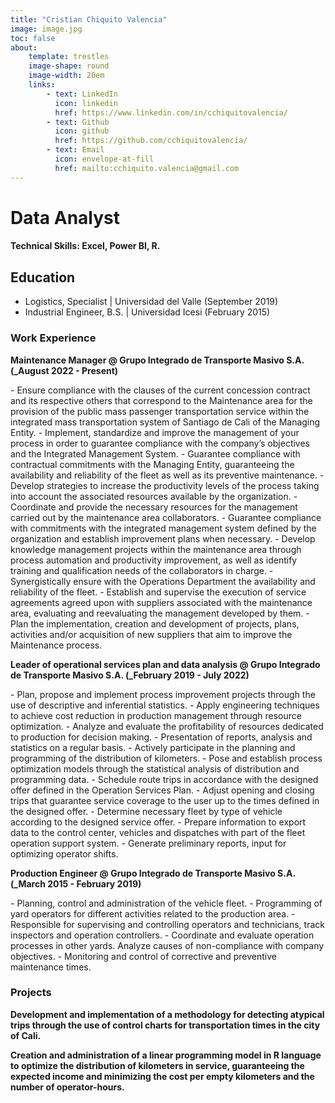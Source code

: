 ```yaml
---
title: "Cristian Chiquito Valencia"
image: image.jpg
toc: false
about: 
    template: trestles
    image-shape: round
    image-width: 20em
    links: 
        - text: LinkedIn
          icon: linkedin
          href: https://www.linkedin.com/in/cchiquitovalencia/
        - text: Github
          icon: github
          href: https://github.com/cchiquitovalencia/
        - text: Email
          icon: envelope-at-fill
          href: mailto:cchiquito.valencia@gmail.com
---
```


# Data Analyst

#### Technical Skills: Excel, Power BI, R.

## Education

-   Logistics, Specialist \| Universidad del Valle (September 2019)
-   Industrial Engineer, B.S. \| Universidad Icesi (February 2015)

### Work Experience

**Maintenance Manager \@ Grupo Integrado de Transporte Masivo S.A. (\_August 2022 - Present)**

\- Ensure compliance with the clauses of the current concession contract and its respective others that correspond to the Maintenance area for the provision of the public mass passenger transportation service within the integrated mass transportation system of Santiago de Cali of the Managing Entity. - Implement, standardize and improve the management of your process in order to guarantee compliance with the company's objectives and the Integrated Management System. - Guarantee compliance with contractual commitments with the Managing Entity, guaranteeing the availability and reliability of the fleet as well as its preventive maintenance. - Develop strategies to increase the productivity levels of the process taking into account the associated resources available by the organization. - Coordinate and provide the necessary resources for the management carried out by the maintenance area collaborators. - Guarantee compliance with commitments with the integrated management system defined by the organization and establish improvement plans when necessary. - Develop knowledge management projects within the maintenance area through process automation and productivity improvement, as well as identify training and qualification needs of the collaborators in charge. - Synergistically ensure with the Operations Department the availability and reliability of the fleet. - Establish and supervise the execution of service agreements agreed upon with suppliers associated with the maintenance area, evaluating and reevaluating the management developed by them. - Plan the implementation, creation and development of projects, plans, activities and/or acquisition of new suppliers that aim to improve the Maintenance process.

**Leader of operational services plan and data analysis \@ Grupo Integrado de Transporte Masivo S.A. (\_February 2019 - July 2022)**

\- Plan, propose and implement process improvement projects through the use of descriptive and inferential statistics. - Apply engineering techniques to achieve cost reduction in production management through resource optimization. - Analyze and evaluate the profitability of resources dedicated to production for decision making. - Presentation of reports, analysis and statistics on a regular basis. - Actively participate in the planning and programming of the distribution of kilometers. - Pose and establish process optimization models through the statistical analysis of distribution and programming data. - Schedule route trips in accordance with the designed offer defined in the Operation Services Plan. - Adjust opening and closing trips that guarantee service coverage to the user up to the times defined in the designed offer. - Determine necessary fleet by type of vehicle according to the designed service offer. - Prepare information to export data to the control center, vehicles and dispatches with part of the fleet operation support system. - Generate preliminary reports, input for optimizing operator shifts.

**Production Engineer \@ Grupo Integrado de Transporte Masivo S.A. (\_March 2015 - February 2019)**

\- Planning, control and administration of the vehicle fleet. - Programming of yard operators for different activities related to the production area. - Responsible for supervising and controlling operators and technicians, track inspectors and operation controllers. - Coordinate and evaluate operation processes in other yards. Analyze causes of non-compliance with company objectives. - Monitoring and control of corrective and preventive maintenance times.

### Projects

**Development and implementation of a methodology for detecting atypical trips through the use of control charts for transportation times in the city of Cali.**

**Creation and administration of a linear programming model in R language to optimize the distribution of kilometers in service, guaranteeing the expected income and minimizing the cost per empty kilometers and the number of operator-hours.**

